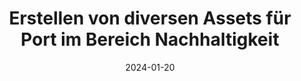 ---
slug: "montreal"
title: "Erstellen von diversen Assets für Port im Bereich Nachhaltigkeit"
date: "2024-01-20"
category: "Design & Development"
image: "./image.png"
image_alt: "montreal"
---